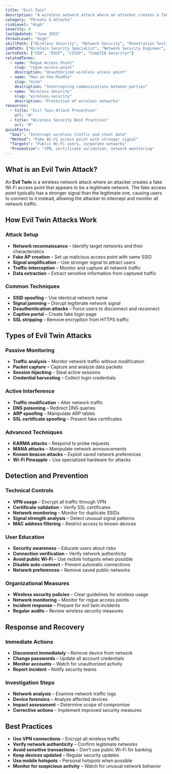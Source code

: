 ```yaml
---
title: "Evil Twin"
description: "A wireless network attack where an attacker creates a fake Wi-Fi access point that mimics a legitimate network to intercept user traffic and steal sensitive information"
category: "Threats & Attacks"
riskLevel: "High"
severity: 8
lastUpdated: "June 2025"
threatLevel: "High"
skillPath: ["Wireless Security", "Network Security", "Penetration Testing", "Security Analysis"]
jobPath: ["Wireless Security Specialist", "Network Security Engineer", "Penetration Tester", "Security Analyst"]
certsPath: ["CEH", "OSCP", "CISSP", "CompTIA Security+"]
relatedTerms:
  - name: "Rogue Access Point"
    slug: "rogue-access-point"
    description: "Unauthorized wireless access point"
  - name: "Man-in-the-Middle"
    slug: "mitm"
    description: "Intercepting communications between parties"
  - name: "Wireless Security"
    slug: "wireless-security"
    description: "Protection of wireless networks"
resources:
  - title: "Evil Twin Attack Prevention"
    url: "#"
  - title: "Wireless Security Best Practices"
    url: "#"
quickFacts:
  "Goal": "Intercept wireless traffic and steal data"
  "Method": "Fake Wi-Fi access point with stronger signal"
  "Targets": "Public Wi-Fi users, corporate networks"
  "Prevention": "VPN, certificate validation, network monitoring"
---
```


## What is an Evil Twin Attack?

An **Evil Twin** is a wireless network attack where an attacker creates a fake Wi-Fi access point that appears to be a legitimate network. The fake access point typically has a stronger signal than the legitimate one, causing users to connect to it instead, allowing the attacker to intercept and monitor all network traffic.

## How Evil Twin Attacks Work

### **Attack Setup**
- **Network reconnaissance** – Identify target networks and their characteristics
- **Fake AP creation** – Set up malicious access point with same SSID
- **Signal amplification** – Use stronger signal to attract users
- **Traffic interception** – Monitor and capture all network traffic
- **Data extraction** – Extract sensitive information from captured traffic

### **Common Techniques**
- **SSID spoofing** – Use identical network name
- **Signal jamming** – Disrupt legitimate network signal
- **Deauthentication attacks** – Force users to disconnect and reconnect
- **Captive portal** – Create fake login page
- **SSL stripping** – Remove encryption from HTTPS traffic

## Types of Evil Twin Attacks

### **Passive Monitoring**
- **Traffic analysis** – Monitor network traffic without modification
- **Packet capture** – Capture and analyze data packets
- **Session hijacking** – Steal active sessions
- **Credential harvesting** – Collect login credentials

### **Active Interference**
- **Traffic modification** – Alter network traffic
- **DNS poisoning** – Redirect DNS queries
- **ARP spoofing** – Manipulate ARP tables
- **SSL certificate spoofing** – Present fake certificates

### **Advanced Techniques**
- **KARMA attacks** – Respond to probe requests
- **MANA attacks** – Manipulate network announcements
- **Known beacon attacks** – Exploit saved network preferences
- **Wi-Fi Pineapple** – Use specialized hardware for attacks

## Detection and Prevention

### **Technical Controls**
- **VPN usage** – Encrypt all traffic through VPN
- **Certificate validation** – Verify SSL certificates
- **Network monitoring** – Monitor for duplicate SSIDs
- **Signal strength analysis** – Detect unusual signal patterns
- **MAC address filtering** – Restrict access to known devices

### **User Education**
- **Security awareness** – Educate users about risks
- **Connection verification** – Verify network authenticity
- **Avoid public Wi-Fi** – Use mobile hotspots when possible
- **Disable auto-connect** – Prevent automatic connections
- **Network preferences** – Remove saved public networks

### **Organizational Measures**
- **Wireless security policies** – Clear guidelines for wireless usage
- **Network monitoring** – Monitor for rogue access points
- **Incident response** – Prepare for evil twin incidents
- **Regular audits** – Review wireless security measures

## Response and Recovery

### **Immediate Actions**
- **Disconnect immediately** – Remove device from network
- **Change passwords** – Update all account credentials
- **Monitor accounts** – Watch for unauthorized activity
- **Report incident** – Notify security teams

### **Investigation Steps**
- **Network analysis** – Examine network traffic logs
- **Device forensics** – Analyze affected devices
- **Impact assessment** – Determine scope of compromise
- **Corrective actions** – Implement improved security measures

## Best Practices

- **Use VPN connections** – Encrypt all wireless traffic
- **Verify network authenticity** – Confirm legitimate networks
- **Avoid sensitive transactions** – Don't use public Wi-Fi for banking
- **Keep devices updated** – Regular security updates
- **Use mobile hotspots** – Personal hotspots when possible
- **Monitor for suspicious activity** – Watch for unusual network behavior 